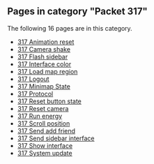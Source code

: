 <!-- DO NOT EDIT BELOW THIS LINE, OR CHANGE THIS COMMENT, CODE AUTOMATICALLY GENERATED BY category.sh -->
== '''Pages in category "Packet 317"''' ==
The following 16 pages are in this category.
* [[317 Animation reset]]
* [[317 Camera shake]]
* [[317 Flash sidebar]]
* [[317 Interface color]]
* [[317 Load map region]]
* [[317 Logout]]
* [[317 Minimap State]]
* [[317 Protocol]]
* [[317 Reset button state]]
* [[317 Reset camera]]
* [[317 Run energy]]
* [[317 Scroll position]]
* [[317 Send add friend]]
* [[317 Send sidebar interface]]
* [[317 Show interface]]
* [[317 System update]]
